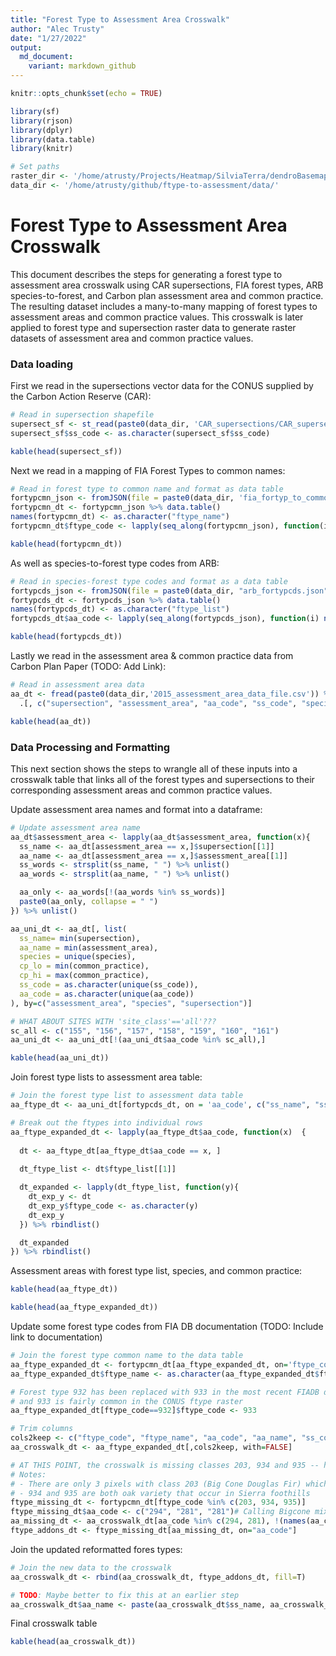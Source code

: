 ```yaml
---
title: "Forest Type to Assessment Area Crosswalk"
author: "Alec Trusty"
date: "1/27/2022"
output:
  md_document:
    variant: markdown_github
---
```


```r
knitr::opts_chunk$set(echo = TRUE)
```

```r
library(sf)
library(rjson)
library(dplyr)
library(data.table)
library(knitr)

# Set paths
raster_dir <- '/home/atrusty/Projects/Heatmap/SilviaTerra/dendroBasemap/'
data_dir <- '/home/atrusty/github/ftype-to-assessment/data/'
```

# Forest Type to Assessment Area Crosswalk

This document describes the steps for generating a forest type to assessment area crosswalk using CAR supersections, FIA forest types, ARB species-to-forest, and Carbon plan assessment area and common practice. The resulting dataset includes a many-to-many mapping of forest types to assessment areas and common practice values. This crosswalk is later applied to forest type and supersection raster data to generate raster datasets of assessment area and common practice values.

### Data loading

First we read in the supersections vector data for the CONUS supplied by the Carbon Action Reserve (CAR):

```r
# Read in supersection shapefile
supersect_sf <- st_read(paste0(data_dir, 'CAR_supersections/CAR_supersections_coded.shp'))
supersect_sf$ss_code <- as.character(supersect_sf$ss_code)
```

```r
kable(head(supersect_sf))
```

Next we read in a mapping of FIA Forest Types to common names:

```r
# Read in forest type to common name and format as data table
fortypcmn_json <- fromJSON(file = paste0(data_dir, 'fia_fortyp_to_common_name.json'))
fortypcmn_dt <- fortypcmn_json %>% data.table()
names(fortypcmn_dt) <- as.character("ftype_name")
fortypcmn_dt$ftype_code <- lapply(seq_along(fortypcmn_json), function(i) names(fortypcmn_json)[[i]]) %>% unlist()
```

```r
kable(head(fortypcmn_dt))
```

As well as species-to-forest type codes from ARB:
```r
# Read in species-forest type codes and format as a data table
fortypcds_json <- fromJSON(file = paste0(data_dir, "arb_fortypcds.json")) # 348
fortypcds_dt <- fortypcds_json %>% data.table()
names(fortypcds_dt) <- as.character("ftype_list")
fortypcds_dt$aa_code <- lapply(seq_along(fortypcds_json), function(i) names(fortypcds_json)[[i]]) %>% unlist()
```

```r
kable(head(fortypcds_dt))
```

Lastly we read in the assessment area & common practice data from Carbon Plan Paper (TODO: Add Link):

```r
# Read in assessment area data 
aa_dt <- fread(paste0(data_dir,'2015_assessment_area_data_file.csv')) %>%
  .[, c("supersection", "assessment_area", "aa_code", "ss_code", "species", "site_class", "common_practice")]
```

```r
kable(head(aa_dt))
```

### Data Processing and Formatting

This next section shows the steps to wrangle all of these inputs into a crosswalk table that links all of the forest types and supersections to their corresponding assessment areas and common practice values.

Update assessment area names and format into a dataframe:

```r
# Update assessment area name
aa_dt$assessment_area <- lapply(aa_dt$assessment_area, function(x){
  ss_name <- aa_dt[assessment_area == x,]$supersection[[1]]
  aa_name <- aa_dt[assessment_area == x,]$assessment_area[[1]]
  ss_words <- strsplit(ss_name, " ") %>% unlist()
  aa_words <- strsplit(aa_name, " ") %>% unlist()

  aa_only <- aa_words[!(aa_words %in% ss_words)]
  paste0(aa_only, collapse = " ")
}) %>% unlist()

aa_uni_dt <- aa_dt[, list(
  ss_name= min(supersection),
  aa_name = min(assessment_area),
  species = unique(species),
  cp_lo = min(common_practice),
  cp_hi = max(common_practice), 
  ss_code = as.character(unique(ss_code)),
  aa_code = as.character(unique(aa_code))
), by=c("assessment_area", "species", "supersection")]

# WHAT ABOUT SITES WITH 'site_class'=='all'???
sc_all <- c("155", "156", "157", "158", "159", "160", "161")
aa_uni_dt <- aa_uni_dt[!(aa_uni_dt$aa_code %in% sc_all),]
```

```r
kable(head(aa_uni_dt))
```

Join forest type lists to assessment area table:

```r
# Join the forest type list to assessment data table
aa_ftype_dt <- aa_uni_dt[fortypcds_dt, on = 'aa_code', c("ss_name", "ss_code", "ftype_list", "aa_name", "species", "aa_code", "cp_lo", "cp_hi")]

# Break out the ftypes into individual rows
aa_ftype_expanded_dt <- lapply(aa_ftype_dt$aa_code, function(x)  {
  
  dt <- aa_ftype_dt[aa_ftype_dt$aa_code == x, ]
  
  dt_ftype_list <- dt$ftype_list[[1]]

  dt_expanded <- lapply(dt_ftype_list, function(y){
    dt_exp_y <- dt
    dt_exp_y$ftype_code <- as.character(y)
    dt_exp_y
  }) %>% rbindlist()

  dt_expanded
}) %>% rbindlist()
```

Assessment areas with forest type list, species, and common practice:

```r
kable(head(aa_ftype_dt))
```

```r
kable(head(aa_ftype_expanded_dt))
```

Update some forest type codes from FIA DB documentation (TODO: Include link to documentation)
```r
# Join the forest type common name to the data table
aa_ftype_expanded_dt <- fortypcmn_dt[aa_ftype_expanded_dt, on='ftype_code']
aa_ftype_expanded_dt$ftype_name <- as.character(aa_ftype_expanded_dt$ftype_name)

# Forest type 932 has been replaced with 933 in the most recent FIADB documentation,
# and 933 is fairly common in the CONUS ftype raster
aa_ftype_expanded_dt[ftype_code==932]$ftype_code <- 933

# Trim columns
cols2keep <- c("ftype_code", "ftype_name", "aa_code", "aa_name", "ss_code", "ss_name", "cp_lo", "cp_hi", "species")
aa_crosswalk_dt <- aa_ftype_expanded_dt[,cols2keep, with=FALSE]

# AT THIS POINT, the crosswalk is missing classes 203, 934 and 935 -- hardcode them
# Notes: 
# - There are only 3 pixels with class 203 (Big Cone Douglas Fir) which only occur in San Rafael and Los Padres forests in SoCal
# - 934 and 935 are both oak variety that occur in Sierra foothills
ftype_missing_dt <- fortypcmn_dt[ftype_code %in% c(203, 934, 935)]
ftype_missing_dt$aa_code <- c("294", "281", "281")# Calling Bigcone mixed conifer, and the live oaks Mixed Oak Woodland ( same as 'Canyon live oak / interior live oak)
aa_missing_dt <- aa_crosswalk_dt[aa_code %in% c(294, 281), !(names(aa_crosswalk_dt) %in% c("ftype_code", "ftype_name")), with=FALSE] %>% distinct()
ftype_addons_dt <- ftype_missing_dt[aa_missing_dt, on="aa_code"]

```

Join the updated reformatted fores types:
```r
# Join the new data to the crosswalk
aa_crosswalk_dt <- rbind(aa_crosswalk_dt, ftype_addons_dt, fill=T)

# TODO: Maybe better to fix this at an earlier step
aa_crosswalk_dt$aa_name <- paste(aa_crosswalk_dt$ss_name, aa_crosswalk_dt$aa_name)
```

Final crosswalk table

```r
kable(head(aa_crosswalk_dt))
```

